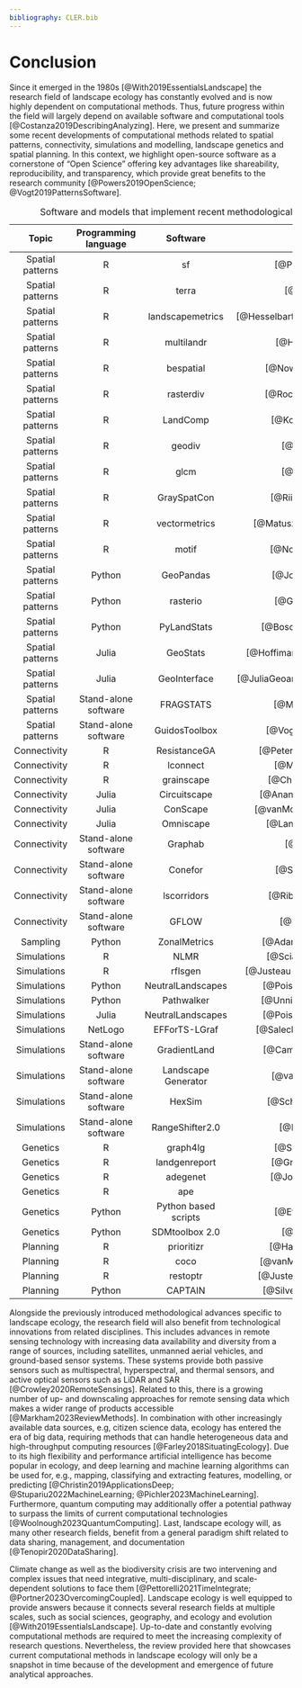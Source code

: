 ```yaml
---
bibliography: CLER.bib
---
```


<!-- Person responsible: Hesselbarth -->

# Conclusion {#sec-disc}

Since it emerged in the 1980s [@With2019EssentialsLandscape] the research field of landscape ecology has constantly evolved and is now highly dependent on computational methods.
Thus, future progress within the field will largely depend on available software and computational tools [@Costanza2019DescribingAnalyzing].
Here, we present and summarize some recent developments of computational methods related to spatial patterns, connectivity, simulations and modelling, landscape genetics and spatial planning.
In this context, we highlight open-source software as a cornerstone of "Open Science" offering key advantages like shareability, reproducibility, and transparency, which provide great benefits to the research community [@Powers2019OpenScience; @Vogt2019PatternsSoftware].

<!-- MH: Double check programming languages -->

| Topic | Programming language | Software | Reference |
|:---:|:---:|:---:|:---:|
| Spatial patterns | R | sf | [@Pebesma2018SimpleFeatures] |
| Spatial patterns | R | terra | [@Hijmans2024TerraSpatial] |
| Spatial patterns | R | landscapemetrics | [@Hesselbarth2019LandscapemetricsOpensource] |
| Spatial patterns | R | multilandr | [@Huais2024MultilandrPackage] |
| Spatial patterns | R | bespatial | [@Nowosad2024BespatialBoltzmann] |
| Spatial patterns | R | rasterdiv | [@Rocchini2021RasterdivInformation] |
| Spatial patterns | R | LandComp | [@Konrad2023AdaptingMultiscale] |
| Spatial patterns | R | geodiv | [@Smith2021GeodivPackage] |
| Spatial patterns | R | glcm | [@Zvoleff2020GlcmCalculate] |
| Spatial patterns | R | GraySpatCon | [@Riitters2023MappingLandscape] |
| Spatial patterns | R | vectormetrics | [@Matuszek2024VectormetricsLandscape] |
| Spatial patterns | R | motif | [@Nowosad2021MotifOpensource] |
| Spatial patterns | Python | GeoPandas | [@Jordahl2020GeopandasPython] |
| Spatial patterns | Python | rasterio | [@Gillies2013RasterioGeospatial] |
| Spatial patterns | Python | PyLandStats | [@Bosch2019PyLandStatsOpensource] |
| Spatial patterns | Julia | GeoStats | [@Hoffimann2018GeoStatsjlHighperformance] |
| Spatial patterns | Julia | GeoInterface | [@JuliaGeoandcontributors2024GeoInterfaceJulia] |
| Spatial patterns | Stand-alone software | FRAGSTATS | [@McGarigal2023FRAGSTATSV4] |
| Spatial patterns | Stand-alone software | GuidosToolbox | [@Vogt2017GuidosToolboxUniversal] |
| Connectivity | R | ResistanceGA | [@Peterman2018ResistanceGAPackage] |
| Connectivity | R | lconnect | [@Mestre2023LconnectPackage] |
| Connectivity | R | grainscape | [@Chubaty2020ToolboxGrainscape] |
| Connectivity | Julia | Circuitscape | [@Anantharaman2019CircuitscapeJulia] |
| Connectivity | Julia | ConScape | [@vanMoorter2023AcceleratingAdvances] |
| Connectivity | Julia | Omniscape | [@Landau2021OmniscapejlSoftware] |
| Connectivity | Stand-alone software | Graphab | [@Foltete2012SoftwareTool] |
| Connectivity | Stand-alone software | Conefor | [@Saura2009ConeforSensinode] |
| Connectivity | Stand-alone software | lscorridors | [@Ribeiro2017LandScapeCorridors] |
| Connectivity | Stand-alone software | GFLOW | [@Leonard2017GlowSoftware] |
| Sampling | Python | ZonalMetrics | [@Adamczyk2017ZonalMetricsPython] |
| Simulations | R | NLMR | [@Sciaini2018NLMRLandscapetools] |
| Simulations | R | rflsgen | [@Justeau-Allaire2022FragmentedLandscape] |
| Simulations | Python | NeutralLandscapes | [@Poisot2023NeutralLandscapesJulia] |
| Simulations | Python | Pathwalker | [@UnnithanKumar2022PathwalkerNew] |
| Simulations | Julia | NeutralLandscapes | [@Poisot2023NeutralLandscapesJulia] |
| Simulations | NetLogo | EFForTS-LGraf | [@Salecker2019EFForTSLGrafLandscape] |
| Simulations | Stand-alone software | GradientLand | [@Cambui2015GradientLandSoftware] |
| Simulations | Stand-alone software | Landscape Generator | [@vanStrien2016ImprovedNeutral] |
| Simulations | Stand-alone software | HexSim | [@Schumaker2018HexSimModeling] |
| Simulations | Stand-alone software | RangeShifter2.0 | [@Bocedi2021RangeShifter20] |
| Genetics | R | graph4lg | [@Savary2021Graph4lgPackage] |
| Genetics | R | landgenreport | [@Gruber2015LandgenreportNew] |
| Genetics | R | adegenet | [@Jombart2008AdegenetPackage] |
| Genetics | R | ape | [@Paradis2019Ape50] |
| Genetics | Python | Python based scripts | [@Etherington2011PythonBased] |
| Genetics | Python | SDMtoolbox 2.0 | [@Brown2017SDMtoolbox20] |
| Planning | R | prioritizr | [@Hanson2024PrioritizrSystematic] |
| Planning | R | coco | [@vanMantgem2023CocoConservation] |
| Planning | R | restoptr | [@Justeau-Allaire2023RestoptrPackage] |
| Planning | Python | CAPTAIN | [@Silvestro2022ImprovingBiodiversity] |

: Software and models that implement recent methodological advances in landscace ecology.

Alongside the previously introduced methodological advances specific to landscape ecology, the research field will also benefit from technological innovations from related disciplines.
This includes advances in remote sensing technology with increasing data availability and diversity from a range of sources, including satellites, unmanned aerial vehicles, and ground-based sensor systems.
These systems provide both passive sensors such as multispectral, hyperspectral, and thermal sensors, and active optical sensors such as LiDAR and SAR [@Crowley2020RemoteSensings].
Related to this, there is a growing number of up- and downscaling approaches for remote sensing data which makes a wider range of products accessible [@Markham2023ReviewMethods].
In combination with other increasingly available data sources, e.g, citizen science data, ecology has entered the era of big data, requiring methods that can handle heterogeneous data and high-throughput computing resources [@Farley2018SituatingEcology].
Due to its high flexibility and performance artificial intelligence has become popular in ecology, and deep learning and machine learning algorithms can be used for, e.g., mapping, classifying and extracting features, modelling, or predicting [@Christin2019ApplicationsDeep; @Stupariu2022MachineLearning; @Pichler2023MachineLearning].
Furthermore, quantum computing may additionally offer a potential pathway to surpass the limits of current computational technologies [@Woolnough2023QuantumComputing].
Last, landscape ecology will, as many other research fields, benefit from a general paradigm shift related to data sharing, management, and documentation [@Tenopir2020DataSharing].

Climate change as well as the biodiversity crisis are two intervening and complex issues that need integrative, multi-disciplinary, and scale-dependent solutions to face them [@Pettorelli2021TimeIntegrate; @Portner2023OvercomingCoupled].
Landscape ecology is well equipped to provide answers because it connects several research fields at multiple scales, such as social sciences, geography, and ecology and evolution [@With2019EssentialsLandscape].
Up-to-date and constantly evolving computational methods are required to meet the increasing complexity of research questions.
Nevertheless, the review provided here that showcases current computational methods in landscape ecology will only be a snapshot in time because of the development and emergence of future analytical approaches.
